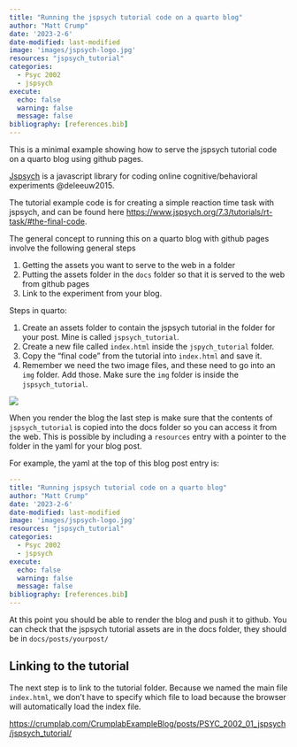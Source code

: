 ```yaml
---
title: "Running the jspsych tutorial code on a quarto blog"
author: "Matt Crump"
date: '2023-2-6'
date-modified: last-modified
image: 'images/jspsych-logo.jpg'
resources: "jspsych_tutorial"
categories:
  - Psyc 2002
  - jspsych
execute:
  echo: false
  warning: false
  message: false
bibliography: [references.bib]
---
```


This is a minimal example showing how to serve the jspsych tutorial code on a quarto blog using github pages.

[Jspsych](https://www.jspsych.org/7.3/) is a javascript library for coding online cognitive/behavioral experiments @deleeuw2015.

The tutorial example code is for creating a simple reaction time task with jspsych, and can be found here <https://www.jspsych.org/7.3/tutorials/rt-task/#the-final-code>.

The general concept to running this on a quarto blog with github pages involve the following general steps

1.  Getting the assets you want to serve to the web in a folder
2.  Putting the assets folder in the `docs` folder so that it is served to the web from github pages
3.  Link to the experiment from your blog.

Steps in quarto:

1.  Create an assets folder to contain the jspsych tutorial in the folder for your post. Mine is called `jspsych_tutorial`.
2.  Create a new file called `index.html` inside the `jspych_tutorial` folder.
3.  Copy the "final code" from the tutorial into `index.html` and save it.
4.  Remember we need the two image files, and these need to go into an `img` folder. Add those. Make sure the `img` folder is inside the `jspsych_tutorial`.

![](images/Screenshot%202023-02-06%20at%208.33.05%20AM.png)

When you render the blog the last step is make sure that the contents of `jspsych_tutorial` is copied into the docs folder so you can access it from the web. This is possible by including a `resources` entry with a pointer to the folder in the yaml for your blog post.

For example, the yaml at the top of this blog post entry is:

``` yaml
---
title: "Running jspsych tutorial code on a quarto blog"
author: "Matt Crump"
date: '2023-2-6'
date-modified: last-modified
image: 'images/jspsych-logo.jpg'
resources: "jspsych_tutorial"
categories:
  - Psyc 2002
  - jspsych
execute:
  echo: false
  warning: false
  message: false
bibliography: [references.bib]
---
```

At this point you should be able to render the blog and push it to github. You can check that the jspsych tutorial assets are in the docs folder, they should be in `docs/posts/yourpost/`

## Linking to the tutorial

The next step is to link to the tutorial folder. Because we named the main file `index.html`, we don't have to specify which file to load because the browser will automatically load the index file.

<https://crumplab.com/CrumplabExampleBlog/posts/PSYC_2002_01_jspsych/jspsych_tutorial/>
